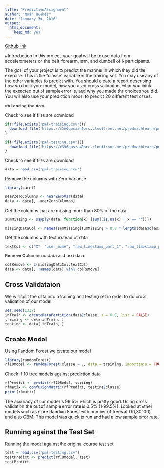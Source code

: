 ```yaml
---
title: "PredictionAssignment"
author: "Noah Hughes"
date: "January 30, 2016"
output: 
  html_document: 
    keep_md: yes
---
```


[Github link](https://github.com/Noah-Hughes/MachineLearningProject)

#Introduction
In this project, your goal will be to use data from accelerometers on the belt, forearm, arm, and dumbell of 6 participants. 

The goal of your project is to predict the manner in which they did the exercise. This is the "classe" variable in the training set. You may use any of the other variables to predict with. You should create a report describing how you built your model, how you used cross validation, what you think the expected out of sample error is, and why you made the choices you did. You will also use your prediction model to predict 20 different test cases.

##Loading the data

Check to see if files are download
```r
if(!file.exists("pml-training.csv")){
  download.file("https://d396qusza40orc.cloudfront.net/predmachlearn/pml-training.csv","pml-training.csv")
}

if(!file.exists("pml-testing.csv")){
  download.file("https://d396qusza40orc.cloudfront.net/predmachlearn/pml-testing.csv","pml-testing.csv")
}

```

Check to see if files are download
```r
data = read.csv("pml-training.csv")
```

Remove the columns with Zero Variance
```r
library(caret)

nearZeroColumns <- nearZeroVar(data)
data <- data[, -nearZeroColumns]

```

Get the columns that are missing more than 80% of the data
```r
sumMissing <- sapply(data, function(x) {sum((is.na(x) | x == ""))})

missingDataCol <- names(sumMissing[sumMissing > 0.8 * length(data$classe)])

```

Get the columns with text instead of data
```r
textCol <- c("X", "user_name", "raw_timestamp_part_1", "raw_timestamp_part_2","cvtd_timestamp", "new_window", "num_window")

```

Remove Columns no data and text data
```r
colRemove <- c(missingDataCol,textCol)
data <- data[, !names(data) %in% colRemove]

```

## Cross Validataion

We will split the data into a training and testing set in order to do cross validation of our model
```r
set.seed(1337)
inTrain <- createDataPartition(data$classe, p = 0.8, list = FALSE)
training <- data[inTrain, ]
testing <- data[-inTrain, ]
```

## Create Model

Using Random Forest we create our model
```r
library(randomForest)
rf10Model <- randomForest(classe ~ ., data = training, importance = TRUE)
```


Check rf 10 tree models against prediction data
```r
rfPredict <- predict(rf10Model, testing)
rfmatix <- confusionMatrix(rfPredict, testing$classe)
print(rfmatix)
```

The accuracy of our model is 99.5% which is pretty good.  Using cross validation the out of sample error rate is 0.5% (1-99.5%).  Looked at other models such as more Random Forest with number of trees at (10,30,100) and also GBM.  This model was quick to run and had a low sample error rate. 

## Running against the Test Set

Running the model against the original course test set
```r
test = read.csv("pml-testing.csv")
testPredict <- predict(rf10Model, test)
testPredict
```


